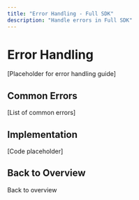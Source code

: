 ```yaml
---
title: "Error Handling - Full SDK"
description: "Handle errors in Full SDK"
---
```


# Error Handling

[Placeholder for error handling guide]

## Common Errors

[List of common errors]

## Implementation

[Code placeholder]

## Back to Overview

<Card title="Full SDK Overview" icon="arrow-left" href="/mock-sdks/web/full-sdk/overview">
  Back to overview
</Card>

